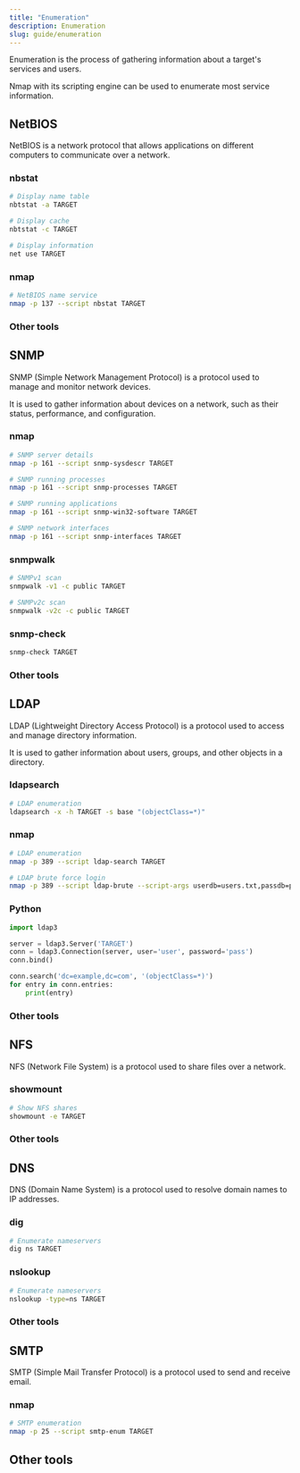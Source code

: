```yaml
---
title: "Enumeration"
description: Enumeration
slug: guide/enumeration
---
```




Enumeration is the process of gathering information about a target's services and users.

<Aside type="tip">
  Nmap with its scripting engine can be used to enumerate most service
  information.
</Aside>

## NetBIOS

NetBIOS is a network protocol that allows applications on different computers to communicate over a network.

### nbstat

```bash
# Display name table
nbtstat -a TARGET

# Display cache
nbtstat -c TARGET

# Display information
net use TARGET
```

### nmap

```bash
# NetBIOS name service
nmap -p 137 --script nbstat TARGET
```

### Other tools

<LinkCard
  title="nbtenum"
  description="NetBIOS enumeration tool"
  href="https://nbtenum.sourceforge.net/"
/>

## SNMP

SNMP (Simple Network Management Protocol) is a protocol used to manage and monitor network devices.

It is used to gather information about devices on a network, such as their status, performance, and configuration.

### nmap

```bash
# SNMP server details
nmap -p 161 --script snmp-sysdescr TARGET

# SNMP running processes
nmap -p 161 --script snmp-processes TARGET

# SNMP running applications
nmap -p 161 --script snmp-win32-software TARGET

# SNMP network interfaces
nmap -p 161 --script snmp-interfaces TARGET
```

### snmpwalk

```bash
# SNMPv1 scan
snmpwalk -v1 -c public TARGET

# SNMPv2c scan
snmpwalk -v2c -c public TARGET
```

### snmp-check

```bash
snmp-check TARGET
```

### Other tools

<LinkCard
  title="SoftPerfect Network Scanner"
  description="SNMP, HTTP, and SSH enumeration tool"
  href="https://www.softperfect.com/products/networkscanner/"
/>

## LDAP

LDAP (Lightweight Directory Access Protocol) is a protocol used to access and manage directory information.

It is used to gather information about users, groups, and other objects in a directory.

### ldapsearch

```bash
# LDAP enumeration
ldapsearch -x -h TARGET -s base "(objectClass=*)"
```

### nmap

```bash
# LDAP enumeration
nmap -p 389 --script ldap-search TARGET

# LDAP brute force login
nmap -p 389 --script ldap-brute --script-args userdb=users.txt,passdb=pass.txt TARGET
```

### Python

```py
import ldap3

server = ldap3.Server('TARGET')
conn = ldap3.Connection(server, user='user', password='pass')
conn.bind()

conn.search('dc=example,dc=com', '(objectClass=*)')
for entry in conn.entries:
    print(entry)
```

### Other tools

<LinkCard
  title="Active Directory Explorer"
  description="Active Directory enumeration tool from Sysinternals"
  href="https://learn.microsoft.com/en-us/sysinternals/downloads/adexplorer"
/>

## NFS

NFS (Network File System) is a protocol used to share files over a network.

### showmount

```bash
# Show NFS shares
showmount -e TARGET
```

### Other tools

<LinkCard
  title="SuperEnum"
  description="Enumeration tool for NFS and SMB"
  href="https://github.com/p4pentest/SuperEnum"
/>

<LinkCard
  title="RPCScan"
  description="RPC enumeration tool"
  href="https://github.com/hegusung/RPCScan"
/>

## DNS

DNS (Domain Name System) is a protocol used to resolve domain names to IP addresses.

### dig

```bash
# Enumerate nameservers
dig ns TARGET
```

### nslookup

```bash
# Enumerate nameservers
nslookup -type=ns TARGET
```

### Other tools

<LinkCard
  title="dnsrecon"
  description="DNS enumeration tool"
  href="https://github.com/darkoperator/dnsrecon"
/>

## SMTP

SMTP (Simple Mail Transfer Protocol) is a protocol used to send and receive email.

### nmap

```bash
# SMTP enumeration
nmap -p 25 --script smtp-enum TARGET
```

## Other tools

<LinkCard
  title="Global Network Inventory"
  description="Network inventory and monitoring tool"
  href="https://magnetosoft.com/product-global-network-inventory/"
/>

<LinkCard
  title="Advanced IP Scanner"
  description="A free network scanner for Windows"
  href="https://www.advanced-ip-scanner.com/"
/>

<LinkCard
  title="enum4linux"
  description="Linux tool for enumerating information from Windows and Samba systems"
  href="https://github.com/CiscoCXSecurity/enum4linux"
/>
